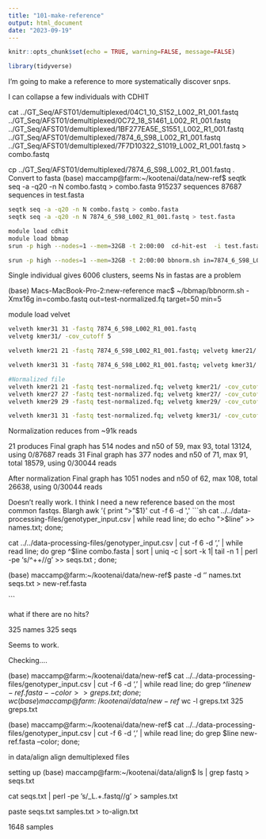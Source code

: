 ```yaml
---
title: "101-make-reference"
output: html_document
date: "2023-09-19"
---
```


```r
knitr::opts_chunk$set(echo = TRUE, warning=FALSE, message=FALSE)
```

```r
library(tidyverse)
```

I'm going to make a reference to more systematically discover snps.

I can collapse a few individuals with CDHIT

cat ../GT_Seq/AFST01/demultiplexed/04C1_10_S152_L002_R1_001.fastq   ../GT_Seq/AFST01/demultiplexed/0C72_18_S1461_L002_R1_001.fastq ../GT_Seq/AFST01/demultiplexed/1BF277EA5E_S1551_L002_R1_001.fastq ../GT_Seq/AFST01/demultiplexed/7874_6_S98_L002_R1_001.fastq ../GT_Seq/AFST01/demultiplexed/7F7D10322_S1019_L002_R1_001.fastq > combo.fastq

cp ../GT_Seq/AFST01/demultiplexed/7874_6_S98_L002_R1_001.fastq .
Convert to fasta
(base) maccamp@farm:~/kootenai/data/new-ref$ seqtk seq -a -q20 -n N combo.fastq > combo.fasta
915237 sequences 
87687 sequences in test.fasta

```sh
seqtk seq -a -q20 -n N combo.fastq > combo.fasta
seqtk seq -a -q20 -n N 7874_6_S98_L002_R1_001.fastq > test.fasta

module load cdhit
module load bbmap
srun -p high --nodes=1 --mem=32GB -t 2:00:00  cd-hit-est  -i test.fasta -o combined-test.fasta

srun -p high --nodes=1 --mem=32GB -t 2:00:00 bbnorm.sh in=7874_6_S98_L002_R1_001.fastq out=test-normalized.fq target=100 min=5


````

Single individual gives 6006 clusters, seems Ns in fastas are a problem 

(base) Macs-MacBook-Pro-2:new-reference mac$ ~/bbmap/bbnorm.sh -Xmx16g in=combo.fastq out=test-normalized.fq target=50 min=5


module load velvet    

```sh
velveth kmer31 31 -fastq 7874_6_S98_L002_R1_001.fastq 
velvetg kmer31/ -cov_cutoff 5

velveth kmer21 21 -fastq 7874_6_S98_L002_R1_001.fastq; velvetg kmer21/ -cov_cutoff 5

velveth kmer31 31 -fastq 7874_6_S98_L002_R1_001.fastq; velvetg kmer31/ -cov_cutoff 5

#Normalized file
velveth kmer21 21 -fastq test-normalized.fq; velvetg kmer21/ -cov_cutoff 3
velveth kmer27 27 -fastq test-normalized.fq; velvetg kmer27/ -cov_cutoff 3
velveth kmer29 29 -fastq test-normalized.fq; velvetg kmer29/ -cov_cutoff 3

velveth kmer31 31 -fastq test-normalized.fq; velvetg kmer31/ -cov_cutoff 2

```

Normalization reduces from ~91k reads 

21 produces Final graph has 514 nodes and n50 of 59, max 93, total 13124, using 0/87687 reads
31 Final graph has 377 nodes and n50 of 71, max 91, total 18579, using 0/30044 reads



After normalization
Final graph has 1051 nodes and n50 of 62, max 108, total 26638, using 0/30044 reads

Doesn't really work. I think I need a new reference based on the most common fastqs. Blargh
awk '{ print ">"$1}'
 cut -f 6 -d ',' 
```sh
cat ../../data-processing-files/genotyper_input.csv | while read line; do echo ">$line" >> names.txt; done;

cat ../../data-processing-files/genotyper_input.csv |  cut -f 6 -d ',' | while read line; do grep ^$line combo.fasta  | sort | uniq -c | sort -k 1| tail -n 1 | perl -pe 's/^\s+\d+\s+//g' >> seqs.txt ; done;

(base) maccamp@farm:~/kootenai/data/new-ref$ paste -d '\n' names.txt seqs.txt > new-ref.fasta

```

what if there are no hits?

325 names
325 seqs





Seems to work.

Checking.... 

(base) maccamp@farm:~/kootenai/data/new-ref$ cat ../../data-processing-files/genotyper_input.csv |  cut -f 6 -d ',' | while read line; do grep ^$line new-ref.fasta --color >> greps.txt; done;
wc (base) maccamp@farm:~/kootenai/data/new-ref$ wc -l greps.txt 
325 greps.txt

(base) maccamp@farm:~/kootenai/data/new-ref$ cat ../../data-processing-files/genotyper_input.csv |  cut -f 6 -d ',' | while read line; do grep $line new-ref.fasta --color; done;

in data/align align demultiplexed files

setting up
(base) maccamp@farm:~/kootenai/data/align$ ls  | grep fastq > seqs.txt

cat seqs.txt | perl -pe 's/_L\d+.+.fastq//g' > samples.txt

paste seqs.txt samples.txt  > to-align.txt

1648 samples
